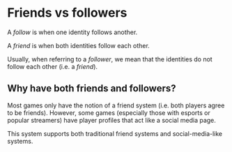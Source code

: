 # Friends vs followers

<WorkInProgress />

A _follow_ is when one identity follows another.

A _friend_ is when both identities follow each other.

Usually, when referring to a _follower_, we mean that the identities do not follow each other (i.e. a _friend_).

## Why have both friends and followers?

Most games only have the notion of a friend system (i.e. both players agree to be friends). However, some games (especially those with esports or popular streamers) have player profiles that act like a social media page.

This system supports both traditional friend systems and social-media-like systems.
